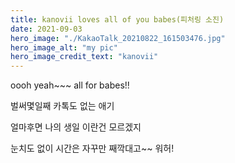 ```yaml
---
title: kanovii loves all of you babes(피처링 소진)
date: 2021-09-03
hero_image: "./KakaoTalk_20210822_161503476.jpg"
hero_image_alt: "my pic"
hero_image_credit_text: "kanovii"
---
```


oooh yeah~~~ all for babes!!

벌써몇일째 카톡도 없는 애기  
  
얼마후면 나의 생일 이란건 모르겠지  
  
눈치도 없이 시간은 자꾸만 째깍대고~~ 워허!   
  
    
